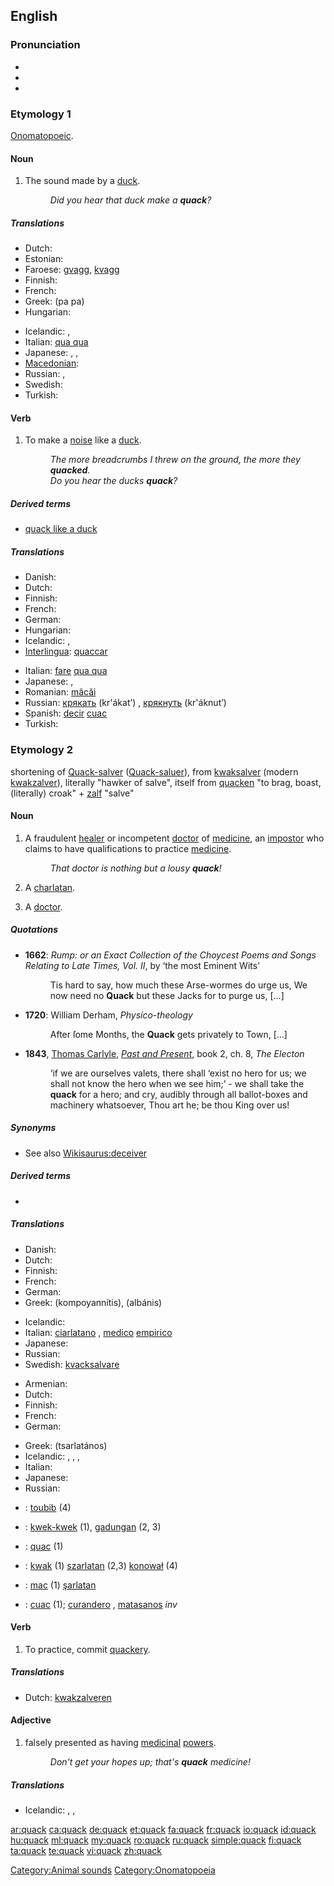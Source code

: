 ==English==

===Pronunciation===
* {{IPA|/kwæk/}}
* {{audio|en-us-quack.ogg|Audio (US)}}
* {{rhymes|æk}}

===Etymology 1===
[[onomatopoeic|Onomatopoeic]].

====Noun====
{{en-noun}}

# The sound made by a [[duck]].
#: ''Did you hear that duck make a '''quack'''?''

=====Translations=====
{{trans-top|sound made by a duck}}
* Dutch: {{t+|nl|kwak}}
* Estonian: {{t+|et|prääks}}
* Faroese: [[gvagg]], [[kvagg]]
* Finnish: {{t-|fi|kvaak}}
* French: {{t+|fr|coin-coin}}
* Greek: {{t|el|πα πα}} (pa pa)
* Hungarian: {{t-|hu|háp}}
{{trans-mid}}
* Icelandic: {{t|is|andagagg|n}},  {{t|is|guss|n}}
* Italian: [[qua qua]] {{m}}
* Japanese: {{t|ja|ガー ガー|tr=gā-gā}}, {{t|ja|クェッ クェッ|tr=quek-quek}}, {{t|ja|クワッ クワッ|tr=quwak-quwak}}
* [[Macedonian]]: {{t-|mk|квак|tr=kvák}}
* Russian: {{t-|ru|кря-кря|tr=kr'a-kr'a}}, {{t+|ru|кряканье|n|tr=kr'ákan'je}}
* Swedish: {{t+|sv|kvack|n}}
* Turkish: {{t-|tr|vak}}
{{trans-bottom}}

====Verb====
{{en-verb}}

# To make a [[noise]] like a [[duck]].
#: ''The more breadcrumbs I threw on the ground, the more they '''quacked'''.''
#: ''Do you hear the ducks '''quack'''?''

=====Derived terms=====
* [[quack like a duck‎]]

=====Translations=====
{{trans-top|to make a noise like a duck}}
* Danish: {{t|da|rappe}}
* Dutch: {{t-|nl|kwaken}}
* Finnish: {{t-|fi|vaakkua}}
* French: {{t+|fr|cancaner}}
* German: {{t+|de|quaken}}
* Hungarian: {{t-|hu|hápog}}
* Icelandic: {{t|is|gagga}},  {{t|is|gussa}}
* [[Interlingua]]: [[quaccar]]
{{trans-mid}}
* Italian: [[fare]] [[qua qua]]
* Japanese: {{qualifier|duck}} {{t|ja|ガーガーと鳴く|tr=gā-gā to naku}}, {{qualifier|colloquial|human}} {{t|ja|ガヤガヤしゃべる|tr=gayagaya shaberu}}
* Romanian: [[măcăi]]
* Russian: [[крякать]] (kr'ákat’) {{impf}}, [[крякнуть]] (kr'áknut’) {{pf}}
* Spanish: [[decir]] [[cuac]]
* Turkish: {{t|tr|vaklamak}}
{{trans-bottom}}

===Etymology 2===
{{wikipedia}}
shortening of  [[Quack-salver]] ([[Quack-saluer]]), from {{etyl|dum}} [[kwaksalver]] (modern [[kwakzalver]]), literally "hawker of salve", itself from [[quacken]] "to brag, boast, (literally) croak" + [[zalf]] "salve"

====Noun====
{{en-noun}}

# A fraudulent [[healer]] or incompetent [[doctor]] of [[medicine]], an [[impostor]] who claims to have qualifications to practice [[medicine]].
#: ''That doctor is nothing but a lousy '''quack'''!''
# A [[charlatan]]. <!-- #:''What a '''quack''' he is, saying that's an organic [[Viagra]]™ !'' -->
# {{slang}} A [[doctor]].

=====Quotations=====
* '''1662''': ''Rump: or an Exact Collection of the Choycest Poems and Songs Relating to Late Times, Vol. II'', by ‘the most Eminent Wits’
*: Tis hard to say, how much these Arse-wormes do urge us, We now need no '''Quack''' but these Jacks for to purge us, [...]
* '''1720''': William Derham, ''Physico-theology''
*: After ſome Months, the '''Quack''' gets privately to Town, [...]
* '''1843''', [[:w:Thomas Carlyle|Thomas Carlyle]], ''[[:w:Past and Present (book)|Past and Present]]'', book 2, ch. 8, ''The Electon''
*: ‘if we are ourselves valets, there shall ‘exist no hero for us; we shall not know the hero when we see him;’ - we shall take the '''quack''' for a hero; and cry, audibly through all ballot-boxes and machinery whatsoever, Thou art he; be thou King over us!

=====Synonyms=====
* See also [[Wikisaurus:deceiver]]

=====Derived terms=====
* {{l|en|quackhood}}

=====Translations=====
{{trans-top|fraudulent or incompetent doctor of medicine}}
* Danish: {{t|da|kvaksalver|c}}
* Dutch: {{t+|nl|kwakzalver|m}}
* Finnish: {{t+|fi|puoskari}}
* French: {{t+|fr|charlatan|m}}
* German: {{t+|de|Quacksalber|m}}
* Greek: {{t|el|κομπογιαννίτης|m}} (kompoyannítis), {{t|el|αλμπάνης|m}} (albánis)
{{trans-mid}}
* Icelandic: {{t+|is|skottulæknir|m}}
* Italian: [[ciarlatano]] {{m}}, [[medico]] [[empirico]] {{m}}
* Japanese: {{t|ja|やぶ医者|tr=yabuisha}}
* Russian: {{t+|ru|шарлатан|m|tr=šarlatán}}
* Swedish: [[kvacksalvare]] {{c}}
{{trans-bottom}}

{{trans-top|charlatan}}
* Armenian: {{t-|hy|շառլատան|tr=šaṙlatan}}
* Dutch: {{t+|nl|kwakzalver|m}}
* Finnish: {{t+|fi|huijari}}
* French: {{t+|fr|charlatan|m}}
* German: {{t+|de|Quacksalber|m}}
{{trans-mid}}
* Greek: {{t|el|τσαρλατάνος|m}} (tsarlatános)
* Icelandic: {{t|is|fúskari|m}},  {{t|is|loddari|m}},  {{t-|is|falsari|m}},  {{t|is|svikari|m}}
* Italian: {{t+|it|ciarlatano|m}}
* Japanese: {{t|ja|ペテン師|tr=peten-shi}}
* Russian: {{t+|ru|шарлатан|m|tr=šarlatán}}
{{trans-bottom}}

{{trans-top|doctor}}
{{trans-mid}}
{{trans-bottom}}

{{checktrans-top}}
* {{ttbc|French}}: [[toubib]] {{m}} (4)
* {{ttbc|Indonesian}}: [[kwek-kwek]] (1), [[gadungan]] (2, 3)
* {{ttbc|Interlingua}}: [[quac]] (1)
{{trans-mid}}
* {{ttbc|Polish}}: [[kwak]] (1) [[szarlatan]] (2,3) [[konował]] (4)
* {{ttbc|Romanian}}: [[mac]] (1) [[şarlatan]] {{m}}
* {{ttbc|Spanish}}: [[cuac]] (1); [[curandero]] {{m}}, [[matasanos]] {{m}} ''inv''
{{trans-bottom}}

====Verb====
{{en-verb}}

# To practice, commit [[quackery]].

=====Translations=====
* Dutch: [[kwakzalveren]]

====Adjective====
{{en-adj|-}}

# falsely presented as having [[medicinal]] [[power]]s.
#: ''Don't get your hopes up; that's '''quack''' medicine!''

=====Translations=====
{{trans-top|falsely presented as having medicinal powers}}
* Icelandic: {{t|is|svika-}},  {{t|is|fals-}},  {{t|is|skottu-}}
{{trans-mid}}
{{trans-bottom}}

[[Category:Animal sounds]]
[[Category:Onomatopoeia]]

[[ar:quack]]
[[ca:quack]]
[[de:quack]]
[[et:quack]]
[[fa:quack]]
[[fr:quack]]
[[io:quack]]
[[id:quack]]
[[hu:quack]]
[[ml:quack]]
[[my:quack]]
[[ro:quack]]
[[ru:quack]]
[[simple:quack]]
[[fi:quack]]
[[ta:quack]]
[[te:quack]]
[[vi:quack]]
[[zh:quack]]